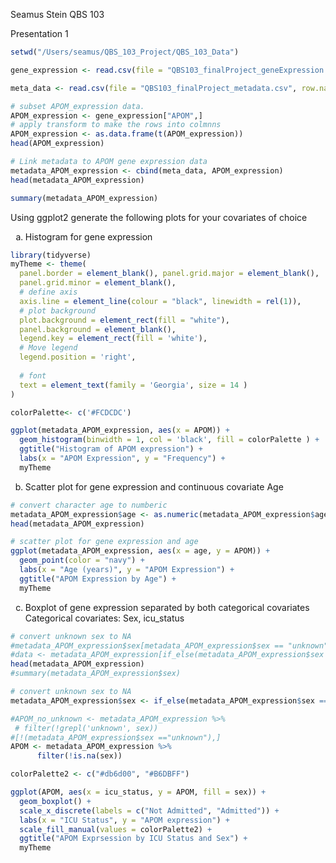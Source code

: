 Seamus Stein
QBS 103

Presentation 1

```r
setwd("/Users/seamus/QBS_103_Project/QBS_103_Data")

gene_expression <- read.csv(file = "QBS103_finalProject_geneExpression.csv", row.names = 1)

meta_data <- read.csv(file = "QBS103_finalProject_metadata.csv", row.names = 1)

# subset APOM_expression data. 
APOM_expression <- gene_expression["APOM",]
# apply transform to make the rows into colmnns 
APOM_expression <- as.data.frame(t(APOM_expression))
head(APOM_expression)
```


``` r
# Link metadata to APOM gene expression data
metadata_APOM_expression <- cbind(meta_data, APOM_expression)
head(metadata_APOM_expression)
```
```r
summary(metadata_APOM_expression)
```

Using ggplot2 generate the following plots for your covariates of choice

a) Histogram for gene expression
```r
library(tidyverse)
myTheme <- theme(
  panel.border = element_blank(), panel.grid.major = element_blank(),
  panel.grid.minor = element_blank(), 
  # define axis
  axis.line = element_line(colour = "black", linewidth = rel(1)),
  # plot background
  plot.background = element_rect(fill = "white"),
  panel.background = element_blank(),
  legend.key = element_rect(fill = 'white'), 
  # Move legend
  legend.position = 'right',
  
  # font
  text = element_text(family = 'Georgia', size = 14 ) 
)
```

```r
colorPalette<- c('#FCDCDC')

ggplot(metadata_APOM_expression, aes(x = APOM)) +
  geom_histogram(binwidth = 1, col = 'black', fill = colorPalette ) +
  ggtitle("Histogram of APOM expression") +
  labs(x = "APOM Expression", y = "Frequency") +
  myTheme
```
b) Scatter plot for gene expression and continuous covariate Age

```r
# convert character age to numberic
metadata_APOM_expression$age <- as.numeric(metadata_APOM_expression$age)
head(metadata_APOM_expression)
```
```r
# scatter plot for gene expression and age
ggplot(metadata_APOM_expression, aes(x = age, y = APOM)) +
  geom_point(color = "navy") +
  labs(x = "Age (years)", y = "APOM Expression") +
  ggtitle("APOM Expression by Age") +
  myTheme
```
c) Boxplot of gene expression separated by both categorical covariates 
Categorical covariates: Sex, icu_status
```r
# convert unknown sex to NA
#metadata_APOM_expression$sex[metadata_APOM_expression$sex == "unknown"] <- NA
#data <- metadata_APOM_expression[if_else(metadata_APOM_expression$sex == "unknown", NA, )]
head(metadata_APOM_expression)
#summary(metadata_APOM_expression$sex)
```
```r
# convert unknown sex to NA
metadata_APOM_expression$sex <- if_else(metadata_APOM_expression$sex == " unknown", NA, metadata_APOM_expression$sex)

```


```r
#APOM_no_unknown <- metadata_APOM_expression %>% 
 # filter(!grepl('unknown', sex))
#[!(metadata_APOM_expression$sex =="unknown"),]
APOM <- metadata_APOM_expression %>% 
      filter(!is.na(sex))
```

```r
colorPalette2 <- c("#db6d00", "#B6DBFF")

ggplot(APOM, aes(x = icu_status, y = APOM, fill = sex)) + 
  geom_boxplot() +
  scale_x_discrete(labels = c("Not Admitted", "Admitted")) +
  labs(x = "ICU Status", y = "APOM expression") +
  scale_fill_manual(values = colorPalette2) +
  ggtitle("APOM Exprsession by ICU Status and Sex") +
  myTheme
```
